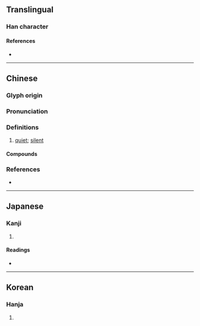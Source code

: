 {{character info}}
==Translingual==

===Han character===
{{Han char|rn=30|rad=口|as=11|sn=14|four=64034|canj=RTAK|ids=⿰口莫}}

====References====
* {{Han ref|kx=0204.250|dkj=04152|dj=0427.050|hdz=10673.090|uh=55FC|ud=22012|bh=E14B|bd=57675}}

----

==Chinese==
{{zh-forms}}

===Glyph origin===
{{Han etym}}

===Pronunciation===
{{zh-pron
|m=mò
|c=mak6,mok6
|mc=y
|oc=y
|cat=
}}

===Definitions===
{{zh-hanzi}}

# [[quiet]]; [[silent]]

====Compounds====
{{zh-der|嗼寂}}

===References===
* {{R:yue:mfccd}}

----

==Japanese==

===Kanji===
{{ja-kanji|grade=|rs=口11}}

# {{rfdef|ja|sort=口11}}

====Readings====
* {{ja-readings|on=ばく,まく,みゃく|kun=しずか,さだまる,やすらか}}

----

==Korean==

===Hanja===
{{ko-hanja|막}}

# {{rfdef|ko|sort=口11}}